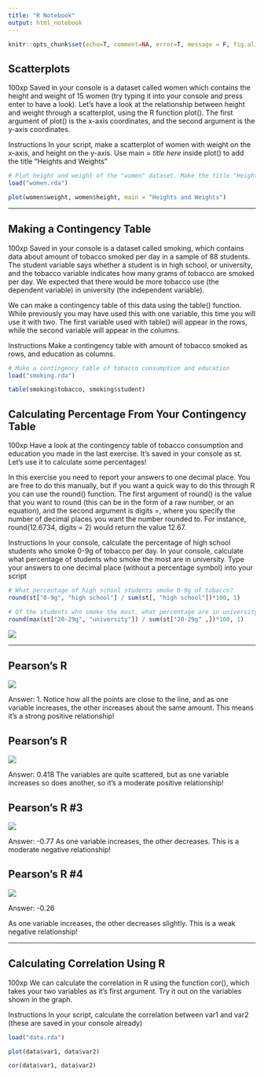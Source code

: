 ```yaml
---
title: "R Notebook"
output: html_notebook
---
```


```r
knitr::opts_chunk$set(echo=T, comment=NA, error=T, message = F, fig.align = 'center')
```


## Scatterplots
100xp
Saved in your console is a dataset called women which contains the height and weight of 15 women (try typing it into your console and press enter to have a look).
Let's have a look at the relationship between height and weight through a scatterplot, using the R function plot(). The first argument of plot() is the x-axis coordinates, and the second argument is the y-axis coordinates.

Instructions
In your script, make a scatterplot of women with weight on the x-axis, and height on the y-axis.
Use main = *title here* inside plot() to add the title "Heights and Weights"


```r
# Plot height and weight of the "women" dataset. Make the title "Heights and Weights"
load("women.rda")

plot(women$weight, women$height, main = "Heights and Weights")
```

-----

## Making a Contingency Table
100xp
Saved in your console is a dataset called smoking, which contains data about amount of tobacco smoked per day in a sample of 88 students. The student variable says whether a student is in high school, or university, and the tobacco variable indicates how many grams of tobacco are smoked per day. We expected that there would be more tobacco use (the dependent variable) in university (the independent variable).

We can make a contingency table of this data using the table() function. While previously you may have used this with one variable, this time you will use it with two. The first variable used with table() will appear in the rows, while the second variable will appear in the columns.

Instructions
Make a contingency table with amount of tobacco smoked as rows, and education as columns.

```r
# Make a contingency table of tobacco consumption and education
load("smoking.rda")

table(smoking$tobacco, smoking$student)
```



## Calculating Percentage From Your Contingency Table
100xp
Have a look at the contingency table of tobacco consumption and education you made in the last exercise. It's saved in your console as st. Let's use it to calculate some percentages!

In this exercise you need to report your answers to one decimal place. You are free to do this manually, but if you want a quick way to do this through R you can use the round() function. The first argument of round() is the value that you want to round (this can be in the form of a raw number, or an equation), and the second argument is digits =, where you specify the number of decimal places you want the number rounded to. For instance, round(12.6734, digits = 2) would return the value 12.67.

Instructions
In your console, calculate the percentage of high school students who smoke 0-9g of tobacco per day.
In your console, calculate what percentage of students who smoke the most are in university.
Type your answers to one decimal place (without a percentage symbol) into your script

```r
# What percentage of high school students smoke 0-9g of tobacco?
round(st["0-9g", "high school"] / sum(st[, "high school"])*100, 1)

# Of the students who smoke the most, what percentage are in university?
round(max(st["20-29g", "university"]) / sum(st["20-29g" ,])*100, 1)
```


![](./images/interpreting_scatterplot.png)


----

## Pearson's R

![](./images/pearson_r.png)

Answer: 1.
Notice how all the points are close to the line, and as one variable increases, the other increases about the same amount. This means it's a strong positive relationship!


## Pearson's R

![](./images/pearson_r_2.png)

Answer: 0.418
The variables are quite scattered, but as one variable increases so does another, so it's a moderate positive relationship!


## Pearson's R #3

![](./images/pearson_r_3.png)



Answer: -0.77
As one variable increases, the other decreases. This is a moderate negative relationship!


## Pearson's R #4

![](./images/pearson_r_4.png)

Answer: -0.26

As one variable increases, the other decreases slightly. This is a weak negative relationship!

----

## Calculating Correlation Using R
100xp
We can calculate the correlation in R using the function cor(), which takes your two variables as it's first argument. Try it out on the variables shown in the graph.

Instructions
In your script, calculate the correlation between var1 and var2 (these are saved in your console already)

```r
load("data.rda")

plot(data$var1, data$var2)
```

```r
cor(data$var1, data$var2)
```

